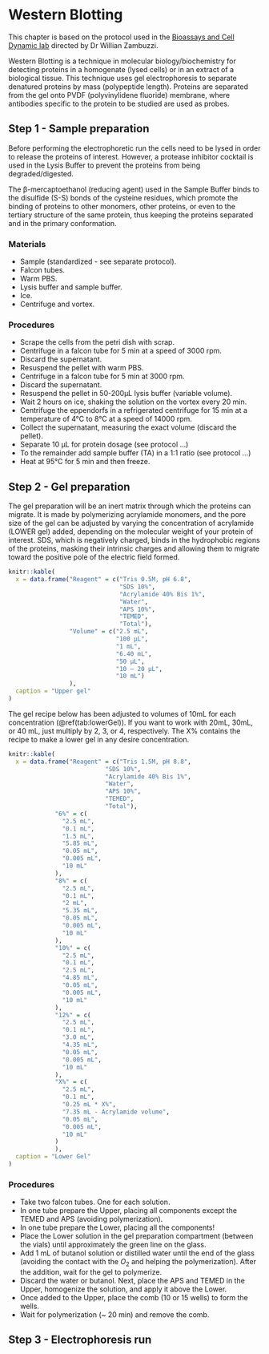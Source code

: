 # Western Blotting

This chapter is based on the protocol used in the [Bioassays and Cell Dynamic lab](https://www.instagram.com/bioassaysandcelldynamic/) directed by Dr Willian Zambuzzi.

Western Blotting is a technique in molecular biology/biochemistry for detecting proteins in a homogenate (lysed cells) or in an extract of a biological tissue. This technique uses gel electrophoresis to separate denatured proteins by mass (polypeptide length). Proteins are separated from the gel onto PVDF (polyvinylidene fluoride) membrane, where antibodies specific to the protein to be studied are used as probes.

## Step 1 - Sample preparation

Before performing the electrophoretic run the cells need to be lysed in order to release the proteins of interest. However, a protease inhibitor cocktail is used in the Lysis Buffer to prevent the proteins from being degraded/digested.

The β-mercaptoethanol (reducing agent) used in the Sample Buffer binds to the disulfide (S-S) bonds of the cysteine residues, which promote the binding of proteins to other monomers, other proteins, or even to the tertiary structure of the same protein, thus keeping the proteins separated and in the primary conformation.

### Materials

- Sample (standardized - see separate protocol).
- Falcon tubes.
- Warm PBS.
- Lysis buffer and sample buffer.
- Ice.
- Centrifuge and vortex.

### Procedures

-  Scrape the cells from the petri dish with scrap.
-  Centrifuge in a falcon tube for 5 min at a speed of 3000 rpm.
-  Discard the supernatant.
-  Resuspend the pellet with warm PBS.
-  Centrifuge in a falcon tube for 5 min at 3000 rpm.
-  Discard the supernatant.
-  Resuspend the pellet in 50-200μL lysis buffer (variable volume).
-  Wait 2 hours on ice, shaking the solution on the vortex every 20 min.
-  Centrifuge the eppendorfs in a refrigerated centrifuge for 15 min at a temperature of 4°C to 8°C at a speed of 14000 rpm.
-  Collect the supernatant, measuring the exact volume (discard the pellet).
-  Separate 10 μL for protein dosage (see protocol ...)
-  To the remainder add sample buffer (TA) in a 1:1 ratio (see protocol ...)
-  Heat at 95°C for 5 min and then freeze.

## Step 2 - Gel preparation  

The gel preparation will be an inert matrix through which the proteins can migrate. It is made by polymerizing acrylamide monomers, and the pore size of the gel can be adjusted by varying the concentration of acrylamide (LOWER gel) added, depending on the molecular weight of your protein of interest. SDS, which is negatively charged, binds in the hydrophobic regions of the proteins, masking their intrinsic charges and allowing them to migrate toward the positive pole of the electric field formed.

```r
knitr::kable(
  x = data.frame("Reagent" = c("Tris 0.5M, pH 6.8",
                               "SDS 10%",
                               "Acrylamide 40% Bis 1%",
                               "Water",
                               "APS 10%",
                               "TEMED",
                               "Total"),
                 "Volume" = c("2.5 mL",
                              "100 μL",
                              "1 mL",
                              "6.40 mL",
                              "50 μL",
                              "10 – 20 μL",
                              "10 mL")
                 ),
  caption = "Upper gel"
)
```

The gel recipe below has been adjusted to volumes of 10mL for each concentration (\@ref(tab:lowerGel)). If you want to work with 20mL, 30mL, or 40 mL, just multiply by 2, 3, or 4, respectively. The X% contains the recipe to make a lower gel in any desire concentration.  

```r
knitr::kable(
  x = data.frame("Reagent" = c("Tris 1.5M, pH 8.8",
                           "SDS 10%",
                           "Acrylamide 40% Bis 1%",
                           "Water",
                           "APS 10%",
                           "TEMED",
                           "Total"),
             "6%" = c(
               "2.5 mL",
               "0.1 mL",
               "1.5 mL",
               "5.85 mL",
               "0.05 mL",
               "0.005 mL",
               "10 mL"
             ),
             "8%" = c(
               "2.5 mL",
               "0.1 mL",
               "2 mL",
               "5.35 mL",
               "0.05 mL",
               "0.005 mL",
               "10 mL"
             ),
             "10%" = c(
               "2.5 mL",
               "0.1 mL",
               "2.5 mL",
               "4.85 mL",
               "0.05 mL",
               "0.005 mL",
               "10 mL"
             ),
             "12%" = c(
               "2.5 mL",
               "0.1 mL",
               "3.0 mL",
               "4.35 mL",
               "0.05 mL",
               "0.005 mL",
               "10 mL"
             ),
             "X%" = c(
               "2.5 mL",
               "0.1 mL",
               "0.25 mL * X%",
               "7.35 mL - Acrylamide volume",
               "0.05 mL",
               "0.005 mL",
               "10 mL"
             )
             ),
  caption = "Lower Gel"
)
```

### Procedures

-  Take two falcon tubes. One for each solution.  
-  In one tube prepare the Upper, placing all components except the TEMED and APS (avoiding polymerization).  
-  In one tube prepare the Lower, placing all the components!  
-  Place the Lower solution in the gel preparation compartment (between the vials) until approximately the green line on the glass.  
-  Add 1 mL of butanol solution or distilled water until the end of the glass (avoiding the contact with the $O_2$ and helping the polymerization). After the addition, wait for the gel to polymerize.  
-  Discard the water or butanol. Next, place the APS and TEMED in the Upper, homogenize the solution, and apply it above the Lower.  
-  Once added to the Upper, place the comb (10 or 15 wells) to form the wells.  
-  Wait for polymerization (~ 20 min) and remove the comb.  

## Step 3 - Electrophoresis run  

